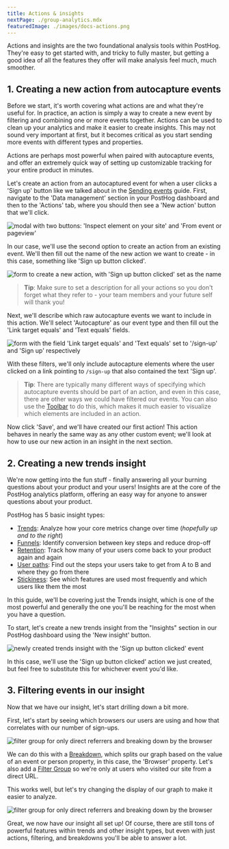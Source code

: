 ```yaml
---
title: Actions & insights
nextPage: ./group-analytics.mdx
featuredImage: ./images/docs-actions.png
---
```


Actions and insights are the two foundational analysis tools within PostHog.
They're easy to get started with, and tricky to fully master, but getting a good idea of all the features they offer will make analysis feel much, much smoother.

## 1. Creating a new action from autocapture events

Before we start, it's worth covering what actions are and what they're useful for. In practice, an action is simply a way to create a new event by filtering and combining one or more events together.
Actions can be used to clean up your analytics and make it easier to create insights.
This may not sound very important at first, but it becomes critical as you start sending more events with different types and properties.

Actions are perhaps most powerful when paired with autocapture events, and offer an extremely quick way of setting up customizable tracking for your entire product in minutes.

Let's create an action from an autocaptured event for when a user clicks a 'Sign up' button like we talked about in the [Sending events](/docs/getting-started/send-events) guide.
First, navigate to the 'Data management' section in your PostHog dashboard and then to the 'Actions' tab, where you should then see a 'New action' button that we'll click.

![modal with two buttons: 'Inspect element on your site' and 'From event or pageview'](./images/create-new-action.png)

In our case, we'll use the second option to create an action from an existing event. We'll then fill out the name of the new action we want to create - in this case, something like 'Sign up button clicked'.

![form to create a new action, with 'Sign up button clicked' set as the name](./images/naming-the-action.png)

> **Tip**: Make sure to set a description for all your actions so you don't forget what they refer to - your team members and your future self will thank you!

Next, we'll describe which raw autocapture events we want to include in this action.
We'll select 'Autocapture' as our event type and then fill out the 'Link target equals' and 'Text equals' fields.

![form with the field 'Link target equals' and 'Text equals' set to '/sign-up' and 'Sign up' respectively](./images/match-group.png)

With these filters, we'll only include autocapture elements where the user clicked on a link pointing to `/sign-up` that also contained the text 'Sign up'.

> **Tip**: There are typically many different ways of specifying which autocapture events should be part of an action, and even in this case, there are other ways we could have filtered our events.
> You can also use the [Toolbar](/manual/toolbar) to do this, which makes it much easier to visualize which elements are included in an action.

Now click 'Save', and we'll have created our first action! This action behaves in nearly the same way as any other custom event; we'll look at how to use our new action in an insight in the next section.

## 2. Creating a new trends insight

We're now getting into the fun stuff - finally answering all your burning questions about your product and your users!
Insights are at the core of the PostHog analytics platform, offering an easy way for anyone to answer questions about your product.

PostHog has 5 basic insight types:

-   [Trends](/manual/trends): Analyze how your core metrics change over time (_hopefully up and to the right_)
-   [Funnels](/manual/funnels): Identify conversion between key steps and reduce drop-off
-   [Retention](/manual/retention): Track how many of your users come back to your product again and again
-   [User paths](/manual/paths): Find out the steps your users take to get from A to B and where they go from there
-   [Stickiness](/manual/stickiness): See which features are used most frequently and which users like them the most

In this guide, we'll be covering just the Trends insight, which is one of the most powerful and generally the one you'll be reaching for the most when you have a question.

To start, let's create a new trends insight from the "Insights" section in our PostHog dashboard using the 'New insight' button.

![newly created trends insight with the 'Sign up button clicked' event](./images/new-insight.png)

In this case, we'll use the 'Sign up button clicked' action we just created, but feel free to substitute this for whichever event you'd like.

## 3. Filtering events in our insight

Now that we have our insight, let's start drilling down a bit more.

First, let's start by seeing which browsers our users are using and how that correlates with our number of sign-ups.

![filter group for only direct referrers and breaking down by the browser](./images/filter-referrer-and-breakdown.png)

We can do this with a [Breakdown](/manual/trends#breaking-down-by-properties), which splits our graph based on the value of an event or person property, in this case, the 'Browser' property.
Let's also add a [Filter Group](/manual/trends#filter-groups) so we're only at users who visited our site from a direct URL.

This works well, but let's try changing the display of our graph to make it easier to analyze.

![filter group for only direct referrers and breaking down by the browser](./images/broken-down-trend-bar.png)

Great, we now have our insight all set up!
Of course, there are still tons of powerful features within trends and other insight types, but even with just actions, filtering, and breakdowns you'll be able to answer a lot.
